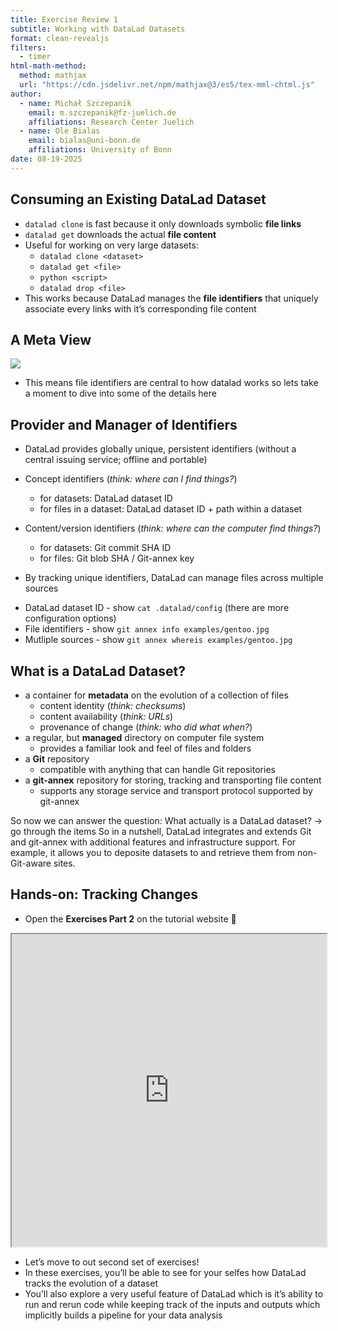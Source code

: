 ```yaml
---
title: Exercise Review 1
subtitle: Working with DataLad Datasets 
format: clean-revealjs
filters:
  - timer
html-math-method:
  method: mathjax
  url: "https://cdn.jsdelivr.net/npm/mathjax@3/es5/tex-mml-chtml.js"
author:
  - name: Michał Szczepanik
    email: m.szczepanik@fz-juelich.de
    affiliations: Research Center Juelich
  - name: Ole Bialas
    email: bialas@uni-bonn.de
    affiliations: University of Bonn
date: 08-19-2025
---
```


## Consuming an Existing DataLad Dataset

::: {.incremental}
- `datalad clone` is fast because it only downloads symbolic **file links**
- `datalad get` downloads the actual **file content**
- Useful for working on very large datasets:
  - `datalad clone <dataset>`
  - `datalad get <file>`
  - `python <script>`
  - `datalad drop <file>`
- This works because DataLad manages the **file identifiers**  that uniquely associate every links with it's corresponding file content
:::

## A Meta View

![](img/always-has-been-identifiers.jpeg){fig-alt="astronaut meme: wait it's all identifiers? always has been"}

::: {.notes}
- This means file identifiers are central to how datalad works so lets take a moment to dive into some of the details here
:::

## Provider and Manager of Identifiers

::: {.incremental}
- DataLad provides globally unique, persistent identifiers (without a central issuing service; offline and portable)

- Concept identifiers (*think: where can I find things?*)
  - for datasets: DataLad dataset ID
  - for files in a dataset: DataLad dataset ID + path within a dataset
- Content/version identifiers (*think: where can the computer find things?*)
  - for datasets: Git commit SHA ID
  - for files: Git blob SHA / Git-annex key

- By tracking unique identifiers, DataLad can manage files across multiple sources
:::

::: {.notes}
- DataLad dataset ID - show `cat .datalad/config` (there are more configuration options)
- File identifiers - show `git annex info examples/gentoo.jpg`
- Mutliple sources - show `git annex whereis examples/gentoo.jpg`
:::

## What is a DataLad Dataset?

::: {.incremental}
- a container for **metadata** on the evolution of a collection of files
  - content identity (*think: checksums*)
  - content availability (*think: URLs*)
  - provenance of change (*think: who did what when?*)
- a regular, but **managed** directory on computer file system
  - provides a familiar look and feel of files and folders
- a **Git** repository
  - compatible with anything that can handle Git repositories
- a **git-annex** repository for storing, tracking and transporting file content
    - supports any storage service and transport protocol supported by git-annex
:::

::: {.notes}
So now we can answer the question: What actually is a DataLad dataset? -> go through the items
So in a nutshell, DataLad integrates and extends Git and git-annex with additional features and infrastructure support. For example, it allows you to deposite datasets to and retrieve them from non-Git-aware sites.
:::

## Hands-on: Tracking Changes

- Open the **Exercises Part 2** on the tutorial website 📖

<iframe src="https://olebialas.github.io/DataLad-EuroScipy25/" width="100%" height="500px" frameborder="1" ></iframe>

::: {.notes}
- Let's move to out second set of exercises!
- In these exercises, you'll be able to see for your selfes how DataLad tracks the evolution of a dataset
- You'll also explore a very useful feature of DataLad which is it's ability to run and rerun code while keeping track of the inputs and outputs which implicitly builds a pipeline for your data analysis
:::
